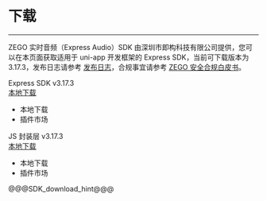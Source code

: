 # 下载

- - -

ZEGO 实时音频（Express Audio）SDK 由深圳市即构科技有限公司提供，您可以在本页面获取适用于 uni-app 开发框架的 Express SDK，当前可下载版本为 3.17.3，发布日志请参考 [发布日志](!DownloadSDK/Release_Notes)，合规事宜请参考 [ZEGO 安全合规白皮书](#16142)。

<div class="sdk-download-wrapper download-area">
  <div class="sdk-download-item-wrapper">
    <div class="download-title">Express SDK v3.17.3</div>
    <div class="download-selector"> 
      <a class="download-select-icon" href="javascript:void(0)"></a>
      <div class="download-select-wrapper">
        <a class="download-target-btn" href="javascript:void(0);">本地下载</a>
        <ul class="download-dropdown-list">
	  <li data-href="https://storage.zego.im/express/video/uniapp/zego-ZegoExpressUniAppSDK.zip"
            class="dropdown-option">
            本地下载
          </li>
          <li data-href="https://ext.dcloud.net.cn/plugin?id=3617"
            class="dropdown-option">
            插件市场
          </li>
        </ul>  
      </div>
    </div>
  </div>

  <div class="sdk-download-item-wrapper">
    <div class="download-title">JS 封装层 v3.17.3</div>
    <div class="download-selector">
      <a class="download-select-icon" href="javascript:void(0)"></a>
      <div class="download-select-wrapper">
        <a class="download-target-btn" href="javascript:void(0);">本地下载</a>
        <ul class="download-dropdown-list">
	  <li data-href="https://storage.zego.im/express/video/uniapp/zego-ZegoExpressUniApp-JS.zip"
            class="dropdown-option">
            本地下载
          </li>
          <li data-href="https://ext.dcloud.net.cn/plugin?id=7748"
            class="dropdown-option">
            插件市场
          </li>
        </ul>
      </div>
    </div>
  </div> 
</div> 


@@@SDK_download_hint@@@


<!-- Zego-Split-Line Do Not Remove Me -->
